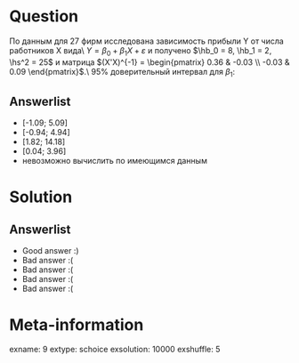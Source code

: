 Question
========
По данным для 27 фирм исследована зависимость прибыли Y от числа работников X вида\\
$Y = \beta_0 + \beta_1 X + \varepsilon$
и получено $\hb_0 = 8, \hb_1 = 2, \hs^2 = 25$ и матрица $(X'X)^{-1} = \begin{pmatrix}
0.36 & -0.03 \\
-0.03 & 0.09
\end{pmatrix}$.\\ 95\% доверительный интервал для $\beta_1$:



Answerlist
----------
*  [-1.09; 5.09]
*  [-0.94; 4.94]
*  [1.82; 14.18]
*  [0.04; 3.96]
*  невозможно вычислить по имеющимся данным

Solution
========

Answerlist
----------
*  Good answer :)
*  Bad answer :(
*  Bad answer :(
*  Bad answer :(
*  Bad answer :(

Meta-information
================
exname: 9
extype: schoice
exsolution: 10000
exshuffle: 5

